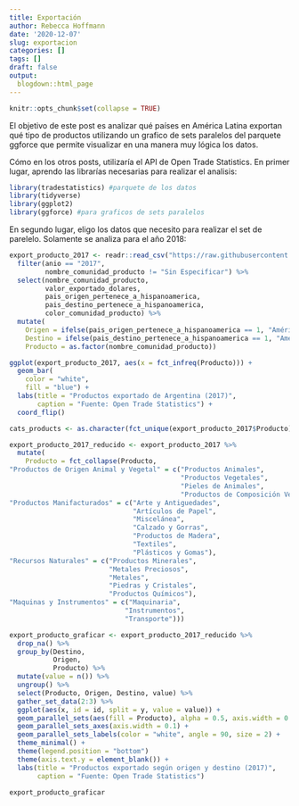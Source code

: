 ```yaml
---
title: Exportación
author: Rebecca Hoffmann
date: '2020-12-07'
slug: exportacion
categories: []
tags: []
draft: false
output:
  blogdown::html_page
---
```

```r
knitr::opts_chunk$set(collapse = TRUE)
```
El objetivo de este post es analizar qué  países en América Latina exportan qué tipo de productos utilizando un grafico de sets paralelos del parquete ggforce que permite visualizar en una manera muy lógica los datos. 

Cómo en los otros posts, utilizaría el API de Open Trade Statistics. En primer lugar, aprendo las librarías necesarias para realizar el analisis:

```r
library(tradestatistics) #parquete de los datos
library(tidyverse)
library(ggplot2)
library(ggforce) #para graficos de sets paralelos
```

En segundo lugar, eligo los datos que necesito para realizar el set de parelelo. Solamente se analiza para el año 2018:
```r
export_producto_2017 <- readr::read_csv("https://raw.githubusercontent.com/cienciadedatos/datos-de-miercoles/master/datos/2019/2019-05-01/comercio_hispanoamerica_mundo_agregado.csv") %>%
  filter(anio == "2017",
         nombre_comunidad_producto != "Sin Especificar") %>%
  select(nombre_comunidad_producto,
         valor_exportado_dolares,
         pais_origen_pertenece_a_hispanoamerica, 
         pais_destino_pertenece_a_hispanoamerica,
         color_comunidad_producto) %>%
  mutate(
    Origen = ifelse(pais_origen_pertenece_a_hispanoamerica == 1, "América Latina", "Resto del mundo"),
    Destino = ifelse(pais_destino_pertenece_a_hispanoamerica == 1, "América Latina", "Resto del mundo"),
    Producto = as.factor(nombre_comunidad_producto))
```

```r
ggplot(export_producto_2017, aes(x = fct_infreq(Producto))) +
  geom_bar(
    color = "white",
    fill = "blue") +
  labs(title = "Productos exportado de Argentina (2017)",
       caption = "Fuente: Open Trade Statistics") +
  coord_flip()
```
```r
cats_products <- as.character(fct_unique(export_producto_2017$Producto))

export_producto_2017_reducido <- export_producto_2017 %>%
  mutate(
    Producto = fct_collapse(Producto, 
"Productos de Origen Animal y Vegetal" = c("Productos Animales",
                                           "Productos Vegetales",
                                           "Pieles de Animales",
                                           "Productos de Composición Vegetal y Animal"),
"Productos Manifacturados" = c("Arte y Antiguedades",
                               "Artículos de Papel",
                               "Miscelánea",
                               "Calzado y Gorras",
                               "Productos de Madera",
                               "Textiles",
                               "Plásticos y Gomas"),
"Recursos Naturales" = c("Productos Minerales",
                         "Metales Preciosos",
                         "Metales",
                         "Piedras y Cristales",
                         "Productos Químicos"),
"Maquinas y Instrumentos" = c("Maquinaria", 
                             "Instrumentos",
                             "Transporte")))
```

```r
export_producto_graficar <- export_producto_2017_reducido %>%
  drop_na() %>%
  group_by(Destino,
           Origen,
           Producto) %>%
  mutate(value = n()) %>%
  ungroup() %>%
  select(Producto, Origen, Destino, value) %>%
  gather_set_data(2:3) %>%
  ggplot(aes(x, id = id, split = y, value = value)) +
  geom_parallel_sets(aes(fill = Producto), alpha = 0.5, axis.width = 0.1) +
  geom_parallel_sets_axes(axis.width = 0.1) +
  geom_parallel_sets_labels(color = "white", angle = 90, size = 2) +
  theme_minimal() +
  theme(legend.position = "bottom")
  theme(axis.text.y = element_blank()) +
  labs(title = "Productos exportado según origen y destino (2017)",
       caption = "Fuente: Open Trade Statistics")

export_producto_graficar

```